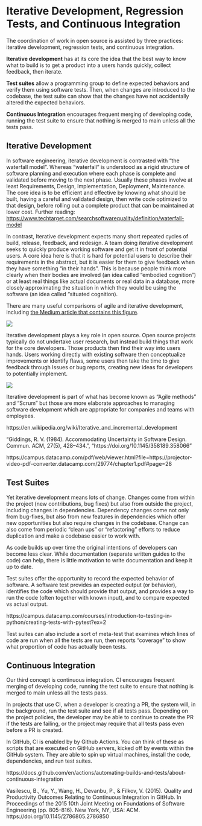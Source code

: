 # Iterative Development, Regression Tests, and Continuous Integration {#sec-agile}

The coordination of work in open source is assisted by three practices: iterative development, regression tests, and continuous integration.

**Iterative development** has at its core the idea that the best way to know what to build is to get a product into a users hands quickly, collect feedback, then iterate.

**Test suites** allow a programming group to define expected behaviors and verify them using software tests. Then, when changes are introduced to the codebase, the test suite can show that the changes have not accidentally altered the expected behaviors.

**Continuous Integration** encourages frequent merging of developing code, running the test suite to ensure that nothing is merged to main unless all the tests pass. 

## Iterative Development

In software engineering, iterative development is contrasted with "the waterfall model". Whereas "waterfall" is understood as a rigid structure of software planning and execution where each phase is complete and validated before moving to the next phase. Usually these phases involve at least Requirements, Design, Implementation, Deployment, Maintenance. The core idea is to be efficient and effective by knowing what should be built, having a careful and validated design, then write code optimized to that design, before rolling out a complete product that can be maintained at lower cost. Further reading: <https://www.techtarget.com/searchsoftwarequality/definition/waterfall-model>

In contrast, Iterative development expects many short repeated cycles of build, release, feedback, and redesign. A team doing iterative development seeks to quickly produce working software and get it in front of potential users. A core idea here is that it is hard for potential users to describe their requirements in the abstract, but it is easier for them to give feedback when they have something "in their hands". This is because people think more clearly when their bodies are involved (an idea called "embodied cognition") or at least real things like actual documents or real data in a database, more closely approximating the situation in which they would be using the software (an idea called "situated cognition).

There are many useful comparisons of agile and iterative development, including [the Medium article that contains this figure](https://medium.com/@ashutoshagrawal1010/agile-methodology-incremental-and-iterative-way-of-development-a6614116ae68).

![](agile_files/agile_waterfall.png)

Iterative development plays a key role in open source.  Open source projects typically do not undertake user research, but instead build things that work for the core developers. Those products then find their way into users hands.  Users working directly with existing software then conceptualize improvements or identify flaws, some users then take the time to give feedback through Issues or bug reports, creating new ideas for developers to potentially implement.

![](agile_files/superposition.png)

Iterative development is part of what has become known as "Agile methods" and "Scrum" but those are more elaborate approaches to managing software development which are appropriate for companies and teams with employees.

https://en.wikipedia.org/wiki/Iterative_and_incremental_development

"Giddings, R. V. (1984). Accommodating Uncertainty in Software Design. Commun. ACM, 27(5), 428–434.",
    "https://doi.org/10.1145/358189.358066"
    
https://campus.datacamp.com/pdf/web/viewer.html?file=https://projector-video-pdf-converter.datacamp.com/29774/chapter1.pdf#page=28

## Test Suites

Yet iterative development means lots of change.  Changes come from within the project (new contributions, bug fixes) but also from outside the project, including changes in dependencies. Dependency changes come not only from bug-fixes, but also from new features in dependencies which offer new opportunities but also require changes in the codebase.  Change can also come from periodic "clean ups" or "refactoring" efforts to reduce duplication and make a codebase easier to work with.

As code builds up over time the original intentions of developers can become less clear. While documentation (separate written guides to the code) can help, there is little motivation to write documentation and keep it up to date.

Test suites offer the opportunity to record the expected behavior of software. A software test provides an expected output (or behavior), identifies the code which should provide that output, and provides a way to run the code (often together with known input), and to compare expected vs actual output.

https://campus.datacamp.com/courses/introduction-to-testing-in-python/creating-tests-with-pytest?ex=2

Test suites can also include a sort of meta-test that examines which lines of code are run when all the tests are run, then reports "coverage" to show what proportion of code has actually been tests.

## Continuous Integration

Our third concept is continuous integration. CI encourages frequent merging of developing code, running the test suite to ensure that nothing is merged to main unless all the tests pass. 

In projects that use CI, when a developer is creating a PR, the system will, in the background, run the test suite and see if all tests pass. Depending on the project policies, the developer may be able to continue to create the PR if the tests are failing, or the project may require that all tests pass even before a PR is created. 

In GitHub, CI is enabled by by Github Actions.  You can think of these as scripts that are executed on GitHub servers, kicked off by events within the GitHub system.  They are able to spin up virtual machines, install the code, dependencies, and run test suites.

https://docs.github.com/en/actions/automating-builds-and-tests/about-continuous-integration

Vasilescu, B., Yu, Y., Wang, H., Devanbu, P., & Filkov, V. (2015). Quality and Productivity Outcomes Relating to Continuous Integration in GitHub. In Proceedings of the 2015 10th Joint Meeting on Foundations of Software Engineering (pp. 805–816). New York, NY, USA: ACM. https://doi.org/10.1145/2786805.2786850